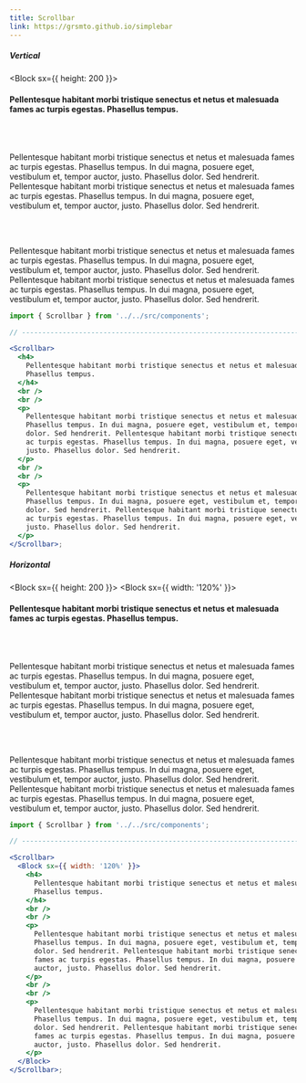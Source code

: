 ```yaml
---
title: Scrollbar
link: https://grsmto.github.io/simplebar
---
```


##### Vertical

<Block sx={{ height: 200 }}>
  <Scrollbar>
    <h4>
      Pellentesque habitant morbi tristique senectus et netus et malesuada fames ac turpis egestas.
      Phasellus tempus.
    </h4>
    <br />
    <br />
    <p>
      Pellentesque habitant morbi tristique senectus et netus et malesuada fames ac turpis egestas.
      Phasellus tempus. In dui magna, posuere eget, vestibulum et, tempor auctor, justo. Phasellus
      dolor. Sed hendrerit. Pellentesque habitant morbi tristique senectus et netus et malesuada
      fames ac turpis egestas. Phasellus tempus. In dui magna, posuere eget, vestibulum et, tempor
      auctor, justo. Phasellus dolor. Sed hendrerit.
    </p>
    <br />
    <br />
    <p>
      Pellentesque habitant morbi tristique senectus et netus et malesuada fames ac turpis egestas.
      Phasellus tempus. In dui magna, posuere eget, vestibulum et, tempor auctor, justo. Phasellus
      dolor. Sed hendrerit. Pellentesque habitant morbi tristique senectus et netus et malesuada
      fames ac turpis egestas. Phasellus tempus. In dui magna, posuere eget, vestibulum et, tempor
      auctor, justo. Phasellus dolor. Sed hendrerit.
    </p>
  </Scrollbar>
</Block>

```jsx
import { Scrollbar } from '../../src/components';

// ----------------------------------------------------------------------

<Scrollbar>
  <h4>
    Pellentesque habitant morbi tristique senectus et netus et malesuada fames ac turpis egestas.
    Phasellus tempus.
  </h4>
  <br />
  <br />
  <p>
    Pellentesque habitant morbi tristique senectus et netus et malesuada fames ac turpis egestas.
    Phasellus tempus. In dui magna, posuere eget, vestibulum et, tempor auctor, justo. Phasellus
    dolor. Sed hendrerit. Pellentesque habitant morbi tristique senectus et netus et malesuada fames
    ac turpis egestas. Phasellus tempus. In dui magna, posuere eget, vestibulum et, tempor auctor,
    justo. Phasellus dolor. Sed hendrerit.
  </p>
  <br />
  <br />
  <p>
    Pellentesque habitant morbi tristique senectus et netus et malesuada fames ac turpis egestas.
    Phasellus tempus. In dui magna, posuere eget, vestibulum et, tempor auctor, justo. Phasellus
    dolor. Sed hendrerit. Pellentesque habitant morbi tristique senectus et netus et malesuada fames
    ac turpis egestas. Phasellus tempus. In dui magna, posuere eget, vestibulum et, tempor auctor,
    justo. Phasellus dolor. Sed hendrerit.
  </p>
</Scrollbar>;
```

##### Horizontal

<Block sx={{ height: 200 }}>
  <Scrollbar>
    <Block sx={{ width: '120%' }}>
      <h4>
        Pellentesque habitant morbi tristique senectus et netus et malesuada fames ac turpis
        egestas. Phasellus tempus.
      </h4>
      <br />
      <br />
      <p>
        Pellentesque habitant morbi tristique senectus et netus et malesuada fames ac turpis
        egestas. Phasellus tempus. In dui magna, posuere eget, vestibulum et, tempor auctor, justo.
        Phasellus dolor. Sed hendrerit. Pellentesque habitant morbi tristique senectus et netus et
        malesuada fames ac turpis egestas. Phasellus tempus. In dui magna, posuere eget, vestibulum
        et, tempor auctor, justo. Phasellus dolor. Sed hendrerit.
      </p>
      <br />
      <br />
      <p>
        Pellentesque habitant morbi tristique senectus et netus et malesuada fames ac turpis
        egestas. Phasellus tempus. In dui magna, posuere eget, vestibulum et, tempor auctor, justo.
        Phasellus dolor. Sed hendrerit. Pellentesque habitant morbi tristique senectus et netus et
        malesuada fames ac turpis egestas. Phasellus tempus. In dui magna, posuere eget, vestibulum
        et, tempor auctor, justo. Phasellus dolor. Sed hendrerit.
      </p>
    </Block>
  </Scrollbar>
</Block>

```jsx
import { Scrollbar } from '../../src/components';

// ----------------------------------------------------------------------

<Scrollbar>
  <Block sx={{ width: '120%' }}>
    <h4>
      Pellentesque habitant morbi tristique senectus et netus et malesuada fames ac turpis egestas.
      Phasellus tempus.
    </h4>
    <br />
    <br />
    <p>
      Pellentesque habitant morbi tristique senectus et netus et malesuada fames ac turpis egestas.
      Phasellus tempus. In dui magna, posuere eget, vestibulum et, tempor auctor, justo. Phasellus
      dolor. Sed hendrerit. Pellentesque habitant morbi tristique senectus et netus et malesuada
      fames ac turpis egestas. Phasellus tempus. In dui magna, posuere eget, vestibulum et, tempor
      auctor, justo. Phasellus dolor. Sed hendrerit.
    </p>
    <br />
    <br />
    <p>
      Pellentesque habitant morbi tristique senectus et netus et malesuada fames ac turpis egestas.
      Phasellus tempus. In dui magna, posuere eget, vestibulum et, tempor auctor, justo. Phasellus
      dolor. Sed hendrerit. Pellentesque habitant morbi tristique senectus et netus et malesuada
      fames ac turpis egestas. Phasellus tempus. In dui magna, posuere eget, vestibulum et, tempor
      auctor, justo. Phasellus dolor. Sed hendrerit.
    </p>
  </Block>
</Scrollbar>;
```
